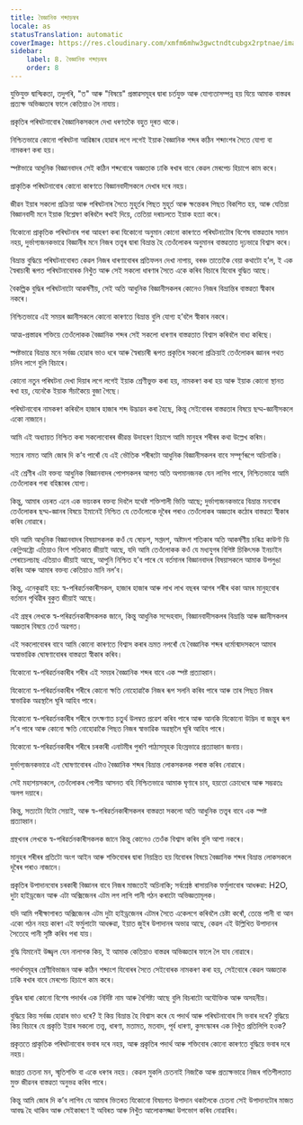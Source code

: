 ```yaml
---
title: বৈজ্ঞানিক শব্দাড়ম্বৰ
locale: as
statusTranslation: automatic
coverImage: https://res.cloudinary.com/xmfm6mhw3gwctndtcubgx2rptnae/image/upload/v1741354419/small_cover_la_gran_rebelion_28716e29d2.webp
sidebar:
    label: 8. বৈজ্ঞানিক শব্দাড়ম্বৰ
    order: 8
---
```

যুক্তিযুক্ত দ্বান্দ্বিকতা, তদুপৰি, "ত" আৰু "বিষয়ে" প্ৰস্তাৱসমূহৰ দ্বাৰা চৰ্তযুক্ত আৰু যোগ্যতাসম্পন্ন হয় যিয়ে আমাক বাস্তৱৰ প্ৰত্যক্ষ অভিজ্ঞতাৰ ফালে কেতিয়াও লৈ নাযায়।

প্ৰকৃতিৰ পৰিঘটনাবোৰ বৈজ্ঞানিকসকলে দেখা ধৰণতকৈ বহুত দূৰত থাকে।

নিশ্চিতভাৱে কোনো পৰিঘটনা আৱিষ্কাৰ হোৱাৰ লগে লগেই ইয়াক বৈজ্ঞানিক শব্দৰ কঠিন শব্দাংশৰ সৈতে যোগ্য বা নামকৰণ কৰা হয়।

স্পষ্টভাৱে আধুনিক বিজ্ঞানবাদৰ সেই কঠিন শব্দবোৰে অজ্ঞতাক ঢাকি ৰখাৰ বাবে কেৱল মেৰপেচ হিচাপে কাম কৰে।

প্ৰাকৃতিক পৰিঘটনাবোৰ কোনো কাৰণতে বিজ্ঞানবাদীসকলে দেখাৰ দৰে নহয়।

জীৱন ইয়াৰ সকলো প্ৰক্ৰিয়া আৰু পৰিঘটনাৰ সৈতে মুহূৰ্তৰ পিছত মুহূৰ্ত আৰু ক্ষন্তেকৰ পিছত বিকশিত হয়, আৰু যেতিয়া বিজ্ঞানবাদী মনে ইয়াক বিশ্লেষণ কৰিবলৈ ৰখাই দিয়ে, তেতিয়া দৰাচলতে ইয়াক হত্যা কৰে।

যিকোনো প্ৰাকৃতিক পৰিঘটনাৰ পৰা আহৰণ কৰা যিকোনো অনুমান কোনো কাৰণতে পৰিঘটনাটোৰ বিশেষ বাস্তৱতাৰ সমান নহয়, দুৰ্ভাগ্যজনকভাৱে বিজ্ঞানীৰ মনে নিজৰ তত্ত্বৰ দ্বাৰা বিভ্ৰান্ত হৈ তেওঁলোকৰ অনুমানৰ বাস্তৱতাত দৃঢ়ভাৱে বিশ্বাস কৰে।

বিভ্ৰান্ত বুদ্ধিয়ে পৰিঘটনাবোৰত কেৱল নিজৰ ধাৰণাবোৰৰ প্ৰতিফলন দেখা নাপায়, বৰঞ্চ তাতোকৈ বেয়া কথাটো হ’ল, ই এক স্বৈৰাচাৰী ৰূপত পৰিঘটনাবোৰক নিখুঁত আৰু সেই সকলো ধাৰণাৰ সৈতে একে কৰিব বিচাৰে যিবোৰ বুদ্ধিত আছে।

বৈকল্পিক বুদ্ধিৰ পৰিঘটনাটো আকৰ্ষণীয়, সেই অতি আধুনিক বিজ্ঞানীসকলৰ কোনেও নিজৰ বিভ্ৰান্তিৰ বাস্তৱতা স্বীকাৰ নকৰে।

নিশ্চিতভাৱে এই সময়ৰ জ্ঞানীসকলে কোনো কাৰণতে বিভ্ৰান্ত বুলি যোগ্য হ’বলৈ স্বীকাৰ নকৰে।

আত্ম-প্ৰস্তাৱৰ শক্তিয়ে তেওঁলোকক বৈজ্ঞানিক শব্দৰ সেই সকলো ধাৰণাৰ বাস্তৱতাত বিশ্বাস কৰিবলৈ বাধ্য কৰিছে।

স্পষ্টভাৱে বিভ্ৰান্ত মনে সৰ্বজ্ঞ হোৱাৰ ভাও ধৰে আৰু স্বৈৰাচাৰী ৰূপত প্ৰকৃতিৰ সকলো প্ৰক্ৰিয়াই তেওঁলোকৰ জ্ঞানৰ পথত চলিব লাগে বুলি বিচাৰে।

কোনো নতুন পৰিঘটনা দেখা দিয়াৰ লগে লগেই ইয়াক শ্ৰেণীভুক্ত কৰা হয়, নামকৰণ কৰা হয় আৰু ইয়াক কোনো স্থানত ৰখা হয়, যেনেকৈ ইয়াক সঁচাকৈয়ে বুজা গৈছে।

পৰিঘটনাবোৰ নামকৰণ কৰিবলৈ হাজাৰ হাজাৰ শব্দ উদ্ভাৱন কৰা হৈছে, কিন্তু সেইবোৰৰ বাস্তৱতাৰ বিষয়ে ছদ্ম-জ্ঞানীসকলে একো নাজানে।

আমি এই অধ্যায়ত নিশ্চিত কৰা সকলোবোৰৰ জীৱন্ত উদাহৰণ হিচাপে আমি মানুহৰ শৰীৰৰ কথা উল্লেখ কৰিম।

সত্যৰ নামত আমি জোৰ দি ক’ব পাৰোঁ যে এই ভৌতিক শৰীৰটো আধুনিক বিজ্ঞানীসকলৰ বাবে সম্পূৰ্ণৰূপে অচিনাকি।

এই শ্ৰেণীৰ এটা বক্তব্য আধুনিক বিজ্ঞানবাদৰ পোপসকলৰ আগত অতি অপমানজনক যেন লাগিব পাৰে, নিশ্চিতভাৱে আমি তেওঁলোকৰ পৰা বহিষ্কাৰৰ যোগ্য।

কিন্তু, আমাৰ ওচৰত এনে এক ভয়ংকৰ বক্তব্য দিবলৈ যথেষ্ট শক্তিশালী ভিত্তি আছে; দুৰ্ভাগ্যজনকভাৱে বিভ্ৰান্ত মনবোৰ তেওঁলোকৰ ছদ্ম-জ্ঞানৰ বিষয়ে ইমানেই নিশ্চিত যে তেওঁলোকে দূৰৈৰ পৰাও তেওঁলোকৰ অজ্ঞতাৰ কঠোৰ বাস্তৱতা স্বীকাৰ কৰিব নোৱাৰে।

যদি আমি আধুনিক বিজ্ঞানবাদৰ বিষয়াসকলক কওঁ যে ষোড়শ, সপ্তদশ, অষ্টাদশ শতিকাৰ অতি আকৰ্ষণীয় চৰিত্ৰ কাউণ্ট ডি কেগ্লিঅষ্ট্ৰো এতিয়াও বিংশ শতিকাত জীয়াই আছে, যদি আমি তেওঁলোকক কওঁ যে মধ্যযুগৰ বিশিষ্ট চিকিৎসক ইনচাইন পেৰাচেলচাছ এতিয়াও জীয়াই আছে, আপুনি নিশ্চিত হ’ব পাৰে যে বৰ্তমানৰ বিজ্ঞানবাদৰ বিষয়াসকলে আমাক উপলুঙা কৰিব আৰু আমাৰ বক্তব্য কেতিয়াও মানি নল’ব।

কিন্তু, এনেকুৱাই হয়: স্ব-পৰিৱৰ্তনকাৰীসকল, হাজাৰ হাজাৰ আৰু লাখ লাখ বছৰৰ আগৰ শৰীৰ থকা অমৰ মানুহবোৰ বৰ্তমান পৃথিৱীৰ বুকুত জীয়াই আছে।

এই গ্ৰন্থৰ লেখকে স্ব-পৰিৱৰ্তনকাৰীসকলক জানে, কিন্তু আধুনিক সন্দেহবাদ, বিজ্ঞানবাদীসকলৰ বিভ্ৰান্তি আৰু জ্ঞানীসকলৰ অজ্ঞতাৰ বিষয়ে তেওঁ অৱগত।

এই সকলোবোৰৰ বাবে আমি কোনো কাৰণতে বিশ্বাস কৰাৰ ভ্ৰমত নপৰোঁ যে বৈজ্ঞানিক শব্দৰ ধৰ্মোন্মাদসকলে আমাৰ অস্বাভাৱিক ঘোষণাবোৰৰ বাস্তৱতা স্বীকাৰ কৰিব।

যিকোনো স্ব-পৰিৱৰ্তনকাৰীৰ শৰীৰ এই সময়ৰ বৈজ্ঞানিক শব্দৰ বাবে এক স্পষ্ট প্ৰত্যাহ্বান।

যিকোনো স্ব-পৰিৱৰ্তনকাৰীৰ শৰীৰে কোনো ক্ষতি নোহোৱাকৈ নিজৰ ৰূপ সলনি কৰিব পাৰে আৰু তাৰ পিছত নিজৰ স্বাভাৱিক অৱস্থালৈ ঘূৰি আহিব পাৰে।

যিকোনো স্ব-পৰিৱৰ্তনকাৰীৰ শৰীৰে তৎক্ষণাত চতুৰ্থ উলম্বত প্ৰৱেশ কৰিব পাৰে আৰু আনকি যিকোনো উদ্ভিদ বা জন্তুৰ ৰূপ ল’ব পাৰে আৰু কোনো ক্ষতি নোহোৱাকৈ পিছত নিজৰ স্বাভাৱিক অৱস্থালৈ ঘূৰি আহিব পাৰে।

যিকোনো স্ব-পৰিৱৰ্তনকাৰীৰ শৰীৰে চৰকাৰী এনাটমীৰ পুৰণি পাঠ্যসমূহক হিংস্ৰভাৱে প্ৰত্যাহ্বান জনায়।

দুৰ্ভাগ্যজনকভাৱে এই ঘোষণাবোৰৰ এটাও বৈজ্ঞানিক শব্দৰ বিভ্ৰান্ত লোকসকলক পৰাস্ত কৰিব নোৱাৰে।

সেই মহাশয়সকলে, তেওঁলোকৰ পোপীয় আসনত বহি নিশ্চিতভাৱে আমাক ঘৃণাৰে চাব, হয়তো ক্ৰোধেৰে আৰু সম্ভৱতঃ অলপ দয়াৰে।

কিন্তু, সত্যটো যিটো সেয়াই, আৰু স্ব-পৰিৱৰ্তনকাৰীসকলৰ বাস্তৱতা সকলো অতি আধুনিক তত্ত্বৰ বাবে এক স্পষ্ট প্ৰত্যাহ্বান।

গ্ৰন্থখনৰ লেখকে স্ব-পৰিৱৰ্তনকাৰীসকলক জানে কিন্তু কোনেও তেওঁক বিশ্বাস কৰিব বুলি আশা নকৰে।

মানুহৰ শৰীৰৰ প্ৰতিটো অংগ আইন আৰু শক্তিবোৰৰ দ্বাৰা নিয়ন্ত্ৰিত হয় যিবোৰৰ বিষয়ে বৈজ্ঞানিক শব্দৰ বিভ্ৰান্ত লোকসকলে দূৰৈৰ পৰাও নাজানে।

প্ৰকৃতিৰ উপাদানবোৰ চৰকাৰী বিজ্ঞানৰ বাবে নিজৰ মাজতেই অচিনাকি; সৰ্বশ্ৰেষ্ঠ ৰাসায়নিক ফৰ্মুলাবোৰ আধৰুৱা: H2O, দুটা হাইড্ৰজেন আৰু এটা অক্সিজেনৰ এটম লগ লাগি পানী গঠন কৰাটো অভিজ্ঞতামূলক।

যদি আমি পৰীক্ষাগাৰত অক্সিজেনৰ এটম দুটা হাইড্ৰজেনৰ এটমৰ সৈতে একেলগে কৰিবলৈ চেষ্টা কৰোঁ, তেন্তে পানী বা আন একো গঠন নহয় কাৰণ এই ফৰ্মুলাটো আধৰুৱা, ইয়াত জুইৰ উপাদানৰ অভাৱ আছে, কেৱল এই উল্লিখিত উপাদানৰ সৈতেহে পানী সৃষ্টি কৰিব পৰা যায়।

বুদ্ধি যিমানেই উজ্জ্বল যেন নালাগক কিয়, ই আমাক কেতিয়াও বাস্তৱৰ অভিজ্ঞতাৰ ফালে লৈ যাব নোৱাৰে।

পদাৰ্থসমূহৰ শ্ৰেণীবিভাজন আৰু কঠিন শব্দাংশ যিবোৰৰ সৈতে সেইবোৰক নামকৰণ কৰা হয়, সেইবোৰে কেৱল অজ্ঞতাক ঢাকি ৰখাৰ বাবে মেৰপেচ হিচাপে কাম কৰে।

বুদ্ধিৰ দ্বাৰা কোনো বিশেষ পদাৰ্থৰ এক নিৰ্দিষ্ট নাম আৰু বৈশিষ্ট্য আছে বুলি বিচৰাটো অযৌক্তিক আৰু অসহনীয়।

বুদ্ধিয়ে কিয় সৰ্বজ্ঞ হোৱাৰ ভাও ধৰে? ই কিয় বিভ্ৰান্ত হৈ বিশ্বাস কৰে যে পদাৰ্থ আৰু পৰিঘটনাবোৰ সি ভবাৰ দৰে? বুদ্ধিয়ে কিয় বিচাৰে যে প্ৰকৃতি ইয়াৰ সকলো তত্ত্ব, ধাৰণা, মতামত, মতবাদ, পূৰ্ব ধাৰণা, কুসংস্কাৰৰ এক নিখুঁত প্ৰতিলিপি হওক?

প্ৰকৃততে প্ৰাকৃতিক পৰিঘটনাবোৰ ভবাৰ দৰে নহয়, আৰু প্ৰকৃতিৰ পদাৰ্থ আৰু শক্তিবোৰ কোনো কাৰণতে বুদ্ধিয়ে ভবাৰ দৰে নহয়।

জাগ্ৰত চেতনা মন, স্মৃতিশক্তি বা একে ধৰণৰ নহয়। কেৱল মুকলি চেতনাই নিজাকৈ আৰু প্ৰত্যক্ষভাৱে নিজৰ গতিশীলতাত মুক্ত জীৱনৰ বাস্তৱতা অনুভৱ কৰিব পাৰে।

কিন্তু আমি জোৰ দি ক’ব লাগিব যে আমাৰ ভিতৰত যিকোনো বিষয়গত উপাদান থকালৈকে চেতনা সেই উপাদানটোৰ মাজত আবদ্ধ হৈ থাকিব আৰু সেইকাৰণে ই অবিৰত আৰু নিখুঁত আলোকসজ্জা উপভোগ কৰিব নোৱাৰিব।

